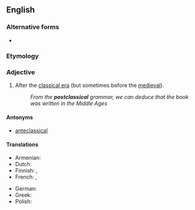 ==English==

===Alternative forms===
* {{alter|en|post-classical}}

===Etymology===
{{prefix|en|post|classical}}

===Adjective===
{{en-adj|-}}

# After the [[classical era]] (but sometimes before the [[medieval]]).
#: ''From the '''postclassical''' grammar, we can deduce that the book was written in the Middle Ages''

====Antonyms====
* [[anteclassical]]

====Translations====
{{trans-top|after the classical era}}
* Armenian: {{t|hy|ետդասական}}
* Dutch: {{t|nl|postklassiek}}
* Finnish: {{t|fi|jälkiklassinen}}, {{t|fi|postklassinen}}
* French: {{t+|fr|post-classique}}, {{t+|fr|postclassique}}
{{trans-mid}}
* German: {{t|de|nachklassisch}}
* Greek: {{t+|el|μετακλασικός}}
* Polish: {{t-needed|pl}}
{{trans-bottom}}